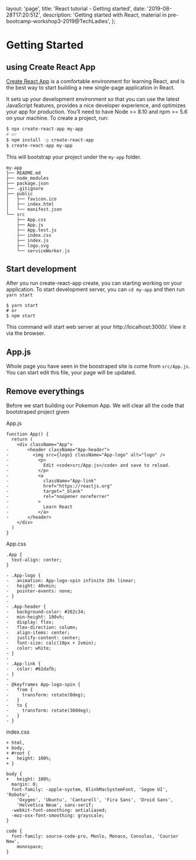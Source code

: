   layout: 'page',
  title: 'React tutorial - Getting started',
  date: '2019-08-28T17:20:51Z',
  description:
    'Getting started with React, material in pre-bootcamp-workshop3-2019@TechLadies',
};

# Getting Started

## using Create React App

[Create React App](https://github.com/facebookincubator/create-react-app) is a comfortable environment for learning React, and is the best way to start building a new single-page application in React.

It sets up your development environment so that you can use the latest JavaScript features, provides a nice developer experience, and optimizes your app for production. You’ll need to have Node >= 8.10 and npm >= 5.6 on your machine. To create a project, run:

```bash
$ npx create-react-app my-app
# or
$ npm install -g create-react-app
$ create-react-app my-app
```

This will bootstrap your project under the `my-app` folder.

```
my-app
├── README.md
├── node_modules
├── package.json
├── .gitignore
├── public
│   ├── favicon.ico
│   ├── index.html
│   └── manifest.json
└── src
    ├── App.css
    ├── App.js
    ├── App.test.js
    ├── index.css
    ├── index.js
    ├── logo.svg
    └── serviceWorker.js
```

## Start development

After you run create-react-app create, you can starting working on your application. To start development server, you can `cd my-app` and then run `yarn start`

```shell
$ yarn start
# or
$ npm start
```

This command will start web server at your http://localhost:3000/. View it via the browser.

## App.js

Whole page you have seen in the boostraped site is come from `src/App.js`. You can start edit this file, your page will be updated.

## Remove everythings

Before we start building our Pokemon App. We will clear all the code that bootstraped project given

App.js

```tsx{diff}
function App() {
  return (
    <div className="App">
-       <header className="App-header">
-         <img src={logo} className="App-logo" alt="logo" />
-           <p>
-             Edit <code>src/App.js</code> and save to reload.
-           </p>
-           <a
-             className="App-link"
-             href="https://reactjs.org"
-             target="_blank"
-             rel="noopener noreferrer"
-           >
-             Learn React
-           </a>
-       </header>
    </div>
  )
}
```

App.css

```css{diff}
.App {
  text-align: center;
}

- .App-logo {
-   animation: App-logo-spin infinite 20s linear;
-   height: 40vmin;
-   pointer-events: none;
- }
-
- .App-header {
-   background-color: #282c34;
-   min-height: 100vh;
-   display: flex;
-   flex-direction: column;
-   align-items: center;
-   justify-content: center;
-   font-size: calc(10px + 2vmin);
-   color: white;
- }
-
- .App-link {
-   color: #61dafb;
- }
-
- @keyframes App-logo-spin {
-   from {
-     transform: rotate(0deg);
-   }
-   to {
-     transform: rotate(360deg);
-   }
- }
```

index.css

```css{diff}
+ html,
+ body,
+ #root {
+   height: 100%;
+ }

body {
+   height: 100%;
  margin: 0;
  font-family: -apple-system, BlinkMacSystemFont, 'Segoe UI', 'Roboto',
    'Oxygen', 'Ubuntu', 'Cantarell', 'Fira Sans', 'Droid Sans',
    'Helvetica Neue', sans-serif;
  -webkit-font-smoothing: antialiased;
  -moz-osx-font-smoothing: grayscale;
}

code {
  font-family: source-code-pro, Menlo, Monaco, Consolas, 'Courier New',
    monospace;
}
```

